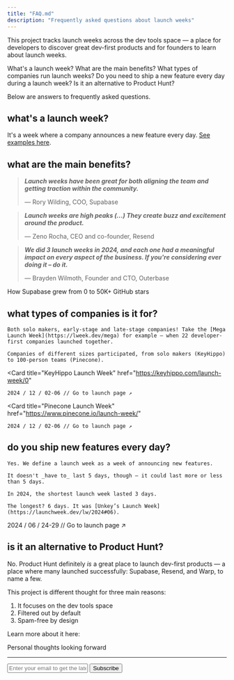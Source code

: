 ```yaml
---
title: "FAQ.md"
description: "Frequently asked questions about launch weeks"
---
```


This project tracks launch weeks across the dev tools space — a place for developers to discover great dev-first products and for founders to learn about launch weeks.

What's a launch week? What are the main benefits? What types of companies run launch weeks? Do you need to ship a new feature every day during a launch week? Is it an alternative to Product Hunt?

Below are answers to frequently asked questions.

## what's a launch week?

It's a week where a company announces a new feature every day. [See examples here](/lw).

## what are the main benefits?

  > **_Launch weeks have been great for both aligning the team and getting traction within the community._**
  >
  > — Rory Wilding, COO, Supabase


  > **_Launch weeks are high peaks (...) They create buzz and excitement around the product._**
  >
  > — Zeno Rocha, CEO and co-founder, Resend


  > **_We did 3 launch weeks in 2024, and each one had a meaningful impact on every aspect of the business. If you're considering ever doing it – do it._**
  >
  > — Brayden Wilmoth, Founder and CTO, Outerbase

<Card title="AMA session with Rory Wilding (Supabase)" href="/n/rorstro">
    How Supabase grew from 0 to 50K+ GitHub stars
</Card>

## what types of companies is it for?

    Both solo makers, early-stage and late-stage companies! Take the [Mega Launch Week](https://lweek.dev/mega) for example — when 22 developer-first companies launched together.

    Companies of different sizes participated, from solo makers (KeyHippo) to 100-person teams (Pinecone).

  <Card
    title="KeyHippo Launch Week"
    href="https://keyhippo.com/launch-week/0"
  >
    2024 / 12 / 02-06 // Go to launch page ↗︎
  </Card>

  <Card
    title="Pinecone Launch Week"
    href="https://www.pinecone.io/launch-week/"
  >
    2024 / 12 / 02-06 // Go to launch page ↗︎
  </Card>

## do you ship new features every day?
    Yes. We define a launch week as a week of announcing new features.

    It doesn't _have to_ last 5 days, though — it could last more or less than 5 days.

    In 2024, the shortest launch week lasted 3 days.

    The longest? 6 days. It was [Unkey’s Launch Week](https://launchweek.dev/lw/2024#06).

<Card title="Unkey Launch Week" href="https://www.unkey.com/accelerate">
  2024 / 06 / 24-29 // Go to launch page ↗︎
</Card>

## is it an alternative to Product Hunt?

No. Product Hunt definitely _is_ a great place to launch dev-first products — a place where many launched successfully: Supabase, Resend, and Warp, to name a few.

This project is different thought for three main reasons:

1. It focuses on the dev tools space
2. Filtered out by default
3. Spam-free by design

Learn more about it here:

<Card title="The future of launchweek.dev" href="/n/forward">
    Personal thoughts looking forward
</Card>

---

<form
  action="https://buttondown.com/api/emails/embed-subscribe/launchweek.dev"
  method="post"
  target="popupwindow"
  onsubmit="window.open('https://buttondown.com/launchweek.dev', 'popupwindow')"
  class="embeddable-buttondown-form"
>
  <input
    type="email"
    name="email"
    placeholder="Enter your email to get the latest updates"
    id="bd-email"
  />
  <input type="submit" value="Subscribe" />
</form>
